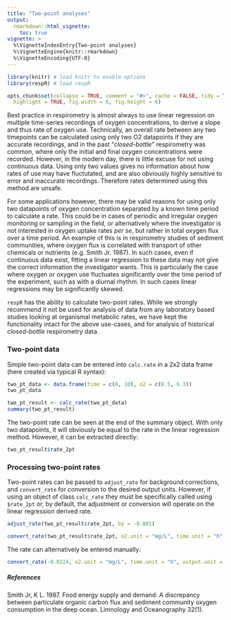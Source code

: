```yaml
---
title: "Two-point analyses"
output: 
  rmarkdown::html_vignette:
    toc: true
vignette: >
  %\VignetteIndexEntry{Two-point analyses}
  %\VignetteEngine{knitr::rmarkdown}
  %\VignetteEncoding{UTF-8}
---
```


```r
library(knitr) # load knitr to enable options
library(respR) # load respR

opts_chunk$set(collapse = TRUE, comment = "#>", cache = FALSE, tidy = TRUE, 
  highlight = TRUE, fig.width = 6, fig.height = 6)
```

Best practice in respirometry is almost always to use linear regression on multiple time-series recordings of oxygen concentrations, to derive a slope and thus rate of oxygen use. Technically, an overall rate between any two timepoints can be calculated using only two O2 datapoints if they are accurate recordings, and in the past "*closed-bottle*" respirometry was common, where only the initial and final oxygen concentrations were recorded. However, in the modern day, there is little excuse for not using continuous data. Using only two values gives no information about how rates of use may have fluctutated, and are also obviously highly sensitive to error and inaccurate recordings. Therefore rates determined using this method are unsafe. 

For some applications however, there may be valid reasons for using only two datapoints of oxygen concentration separated by a known time period to calculate a rate. This could be in cases of periodic and irregular oxygen monitoring or sampling in the field, or alternatively where the investigator is not interested in oxygen uptake rates *per se*, but rather in total oxygen flux over a time period. An example of this is in respirometry studies of sediment communities, where oxygen flux is correlated with transport of other chemicals or nutrients (e.g. Smith Jr. 1987). In such cases, even if continuous data exist, fitting a linear regression to these data may not give the correct information the investigator wants. This is particularly the case where oxygen or oxygen use fluctuates significantly over the time period of the experiment, such as with a diurnal rhythm. In such cases linear regressions may be significantly skewed.  

`respR` has the ability to calculate two-point rates. While we strongly recommend it not be used for analysis of data from any laboratory based studies looking at organismal metabolic rates, we have kept the functionality intact for the above use-cases, and for analysis of historical *closed-bottle* respirometry data. 

### Two-point data
Simple two-point data can be entered into `calc.rate` in a 2x2 data frame (here created via typical R syntax):
```r
two_pt_data <- data.frame(time = c(0, 10), o2 = c(8.5, 6.3))
two_pt_data
```
```r
two_pt_result <- calc_rate(two_pt_data)
summary(two_pt_result)

```

The two-point rate can be seen at the end of the summary object. With only two datapoints, it will obviously be equal to the rate in the linear regression method. However, it can be extracted directly:

```r
two_pt_result$rate_2pt
```

### Processing two-point rates
Two-point rates can be passed to `adjust_rate` for background corrections, and `convert_rate` for conversion to the desired output units. However, if using an object of class `calc_rate` they must be specifically called using `$rate_2pt` or, by default, the adjustment or conversion will operate on the linear regression derived rate. 
```r
adjust_rate(two_pt_result$rate_2pt, by = -0.001)

convert_rate(two_pt_result$rate_2pt, o2.unit = "mg/L", time.unit = "h", output.unit = "mg/h/g", volume = 25, mass = 0.2)
```

The rate can alternatively be entered manually:
```r
convert_rate(-0.0224, o2.unit = "mg/L", time.unit = "h", output.unit = "mg/h/g", volume = 25, mass = 0.2)
```


##### References
Smith Jr, K L. 1987. Food energy supply and demand: A discrepancy between particulate organic carbon flux and sediment community oxygen consumption in the deep ocean. Limnology and Oceanography 32(1). 
